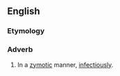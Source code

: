 ==English==

===Etymology===
{{suffix|en|zymotic|ally}}

===Adverb===
{{en-adv|-}}

# {{lb|en|pathology|obsolete}} In a [[zymotic]] manner, [[infectiously]].